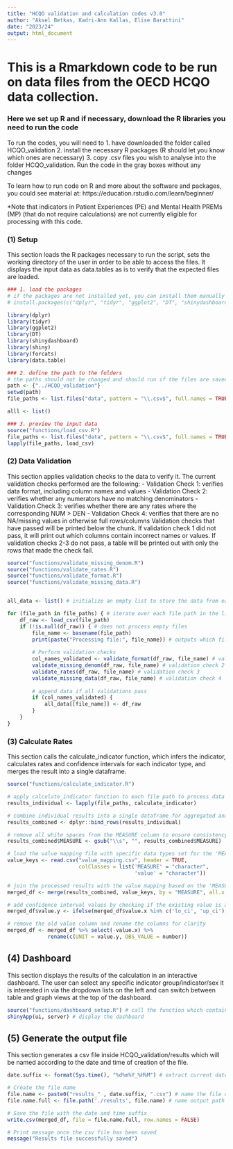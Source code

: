 ---
title: "HCQO validation and calculation codes v3.0"
author: "Aksel Betkas, Kadri-Ann Kallas, Elise Barattini"
date: "2023/24"
output: html_document
---

# This is a Rmarkdown code to be run on data files from the OECD HCQO data collection. 

### Here we set up R and if necessary, download the R libraries you need to run the code
To run the codes, you will need to 
  1. have downloaded the folder called HCQO_validation
  2. install the necessary R packages (R should let you know which ones are necessary)
  3. copy .csv files you wish to analyse into the folder HCQO_validation\data*
  4. Run the code in the gray boxes without any changes

To learn how to run code on R and more about the software and packages, you could see material at: https://education.rstudio.com/learn/beginner/

*Note that indicators in Patient Experiences (PE) and Mental Health PREMs (MP) (that do not require calculations) are not currently eligible for processing with this code.




### (1)  Setup
This section loads the R packages necessary to run the script, sets the working directory of the user in order to be able to access the files. It displays the input data as data.tables as is to verify that the expected files are loaded.
```{r}
### 1. load the packages
# if the packages are not installed yet, you can install them manually by copying the next line (without #) in the console
# install.packages(c("dplyr", "tidyr", "ggplot2", "DT", "shinydashboard", "shiny", "forcats"))

library(dplyr)
library(tidyr)
library(ggplot2)
library(DT)
library(shinydashboard)
library(shiny)
library(forcats)
library(data.table)

### 2. define the path to the folders
# the paths should not be changed and should run if the files are saved correctly
path <- {"../HCQO_validation"}
setwd(path)
file_paths <- list.files("data", pattern = "\\.csv$", full.names = TRUE, recursive = TRUE)

alll <- list()

### 3. preview the input data 
source("functions/load_csv.R")
file_paths <- list.files("data", pattern = "\\.csv$", full.names = TRUE, recursive = TRUE)
lapply(file_paths, load_csv)
```




### (2) Data Validation
This section applies validation checks to the data to verify it. The current validation checks performed are the following:
- Validation Check 1: verifies data format, including column names and values
- Validation Check 2: verifies whether any numerators have no matching denominators
- Validation Check 3: verifies whether there are any rates where the corresponding NUM > DEN
- Validation Check 4: verifies that there are no NA/missing values in otherwise full rows/columns
Validation checks that have passed will be printed below the chunk. If validation check 1 did not pass, it will print out which columns contain incorrect names or values. If validation checks 2-3 do not pass, a table will be printed out with only the rows that made the check fail.

```{r}
source("functions/validate_missing_denom.R")
source("functions/validate_rates.R")
source("functions/validate_format.R")
source("functions/validate_missing_data.R")


all_data <- list() # initialize an empty list to store the data from each file after validation

for (file_path in file_paths) { # iterate over each file path in the list
    df_raw <- load_csv(file_path)
    if (!is.null(df_raw)) { # does not process empty files
        file_name <- basename(file_path)
        print(paste("Processing file:", file_name)) # outputs which file is currently being processed
        
        # Perform validation checks
        col_names_validated <- validate_format(df_raw, file_name) # validation check 1
        validate_missing_denom(df_raw, file_name) # validation check 2
        validate_rates(df_raw, file_name) # validation check 3
        validate_missing_data(df_raw, file_name) # validation check 4
        
        # append data if all validations pass
        if (col_names_validated) {
            all_data[[file_name]] <- df_raw
        }
    }
}

```


### (3) Calculate Rates
This section calls the calculate_indicator function, which infers the indicator, calculates rates and confidence intervals for each indicator type, and merges the result into a single dataframe.
```{r}
source("functions/calculate_indicator.R")

# apply calculate_indicator function to each file path to process data
results_individual <- lapply(file_paths, calculate_indicator)

# combine individual results into a single dataframe for aggregated analysis
results_combined <- dplyr::bind_rows(results_individual)

# remove all white spaces from the MEASURE column to ensure consistency
results_combined$MEASURE <- gsub("\\s", "", results_combined$MEASURE) 

# load the value mapping file with specific data types set for the 'MEASURE' and 'value' columns
value_keys <- read.csv("value_mapping.csv", header = TRUE,
                       colClasses = list('MEASURE' = "character",
                                         'value' = "character"))

# join the processed results with the value mapping based on the 'MEASURE' column to enrich the dataset
merged_df <- merge(results_combined, value_keys, by = "MEASURE", all.x = TRUE)

# add confidence interval values by checking if the existing value is a confidence interval and updating accordingly
merged_df$value.y <- ifelse(merged_df$value.x %in% c('lo_ci', 'up_ci'), yes = merged_df$value.x, no = merged_df$value.y)

# remove the old value column and rename the columns for clarity
merged_df <- merged_df %>% select(-value.x) %>% 
             rename(c(UNIT = value.y, OBS_VALUE = number))

```



## (4) Dashboard
This section displays the results of the calculation in an interactive dashboard. The user can select any specific indicator group/indicator/sex it is interested in via the dropdown lists on the left and can switch between table and graph views at the top of the dashboard.
```{r}
source("functions/dashboard_setup.R") # call the function which contains the dashboard UI settings
shinyApp(ui, server) # display the dashboard
```


## (5) Generate the output file
This section generates a csv file inside HCQO_validation/results which will be named according to the date and time of creation of the file.
```{r}
date.suffix <- format(Sys.time(), "%d%m%Y_%H%M") # extract current date and time

# Create the file name
file.name <- paste0("results_" , date.suffix, ".csv") # name the file with the date and time suffix
file.name.full <- file.path('./results', file.name) # name output path

# Save the file with the date and time suffix
write.csv(merged_df, file = file.name.full, row.names = FALSE)

# Print message once the csv file has been saved
message("Results file successfully saved")

```


